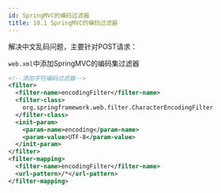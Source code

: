 ```yaml
---
id: SpringMVC的编码过滤器
title: 10.1 SpringMVC的编码过滤器
---
```


解决中文乱码问题，主要针对POST请求：

`web.xml`中添加SpringMVC的编码集过滤器

```xml
<!--添加字符编码过滤器-->
<filter>
  <filter-name>encodingFilter</filter-name>
  <filter-class>
    org.springframework.web.filter.CharacterEncodingFilter
  </filter-class>
  <init-param>
    <param-name>encoding</param-name>
    <param-value>UTF-8</param-value>
  </init-param>
</filter>
<filter-mapping>
  <filter-name>encodingFilter</filter-name>
  <url-pattern>/*</url-pattern>
</filter-mapping>
```

